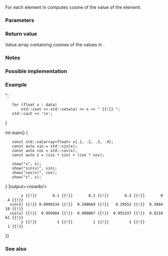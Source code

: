 {{cpp/title|cos{{small|(std::valarray)}}}}
{{cpp/numeric/valarray/navbar}}
{{ddcl|header=valarray|1=
template&lt; class T &gt;
valarray&lt;T&gt; cos( const valarray&lt;T&gt;&amp; va );
}}

For each element in {{c|va}} computes cosine of the value of the element. 

===Parameters===
{{par begin}}
{{par|va|value array to apply the operation to}}
{{par end}}

===Return value===
Value array containing cosines of the values in {{c|va}}.

===Notes===
{{cpp/numeric/valarray/notes unq|cos}}

{{cpp/numeric/valarray/notes ret|cos}}

===Possible implementation===
{{cpp/numeric/valarray/impl|cos}}

===Example===
{{example
|code=
#include &lt;cmath&gt;
#include &lt;iomanip&gt;
#include &lt;iostream&gt;
#include &lt;valarray&gt;

void show(const char* title, const std::valarray&lt;float&gt;&amp; data)
{
    const int w{9};
    std::cout &lt;&lt; std::setw(w) &lt;&lt; title &lt;&lt; " {{!}} ";
    for (float x : data)
        std::cout &lt;&lt; std::setw(w) &lt;&lt; x &lt;&lt; " {{!}} ";
    std::cout &lt;&lt; '\n';
}

int main()
{
    const std::valarray&lt;float&gt; x{.1, .2, .3, .4};
    const auto sin = std::sin(x);
    const auto cos = std::cos(x);
    const auto z = (sin * sin) + (cos * cos);

    show("x", x);
    show("sin(x)", sin);
    show("cos(x)", cos);
    show("z", z);
}
|output=&lt;nowiki/&gt;
        x {{!}}       0.1 {{!}}       0.2 {{!}}       0.3 {{!}}       0.4 {{!}} 
   sin(x) {{!}} 0.0998334 {{!}}  0.198669 {{!}}   0.29552 {{!}}  0.389418 {{!}} 
   cos(x) {{!}}  0.995004 {{!}}  0.980067 {{!}}  0.955337 {{!}}  0.921061 {{!}} 
        z {{!}}         1 {{!}}         1 {{!}}         1 {{!}}         1 {{!}} 
}}

===See also===
{{dsc begin}}
{{dsc inc|cpp/numeric/valarray/dsc sin}}
{{dsc inc|cpp/numeric/valarray/dsc tan}}
{{dsc inc|cpp/numeric/valarray/dsc acos}}
{{dsc inc|cpp/numeric/math/dsc cos}}
{{dsc inc|cpp/numeric/complex/dsc cos}}
{{dsc end}}

{{langlinks|de|es|fr|it|ja|pt|ru|zh}}